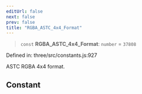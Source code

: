 ```yaml
---
editUrl: false
next: false
prev: false
title: "RGBA_ASTC_4x4_Format"
---
```


> `const` **RGBA\_ASTC\_4x4\_Format**: `number` = `37808`

Defined in: three/src/constants.js:927

ASTC RGBA 4x4 format.

## Constant

